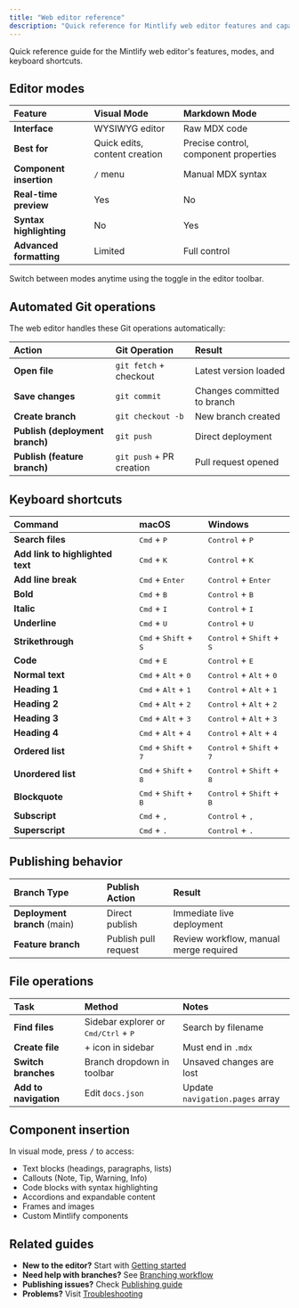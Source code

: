 ```yaml
---
title: "Web editor reference"
description: "Quick reference for Mintlify web editor features and capabilities"
---
```


Quick reference guide for the Mintlify web editor's features, modes, and keyboard shortcuts.

## Editor modes

| Feature | Visual Mode | Markdown Mode |
|:--------|:------------|:--------------|
| **Interface** | WYSIWYG editor | Raw MDX code |
| **Best for** | Quick edits, content creation | Precise control, component properties |
| **Component insertion** | `/` menu | Manual MDX syntax |
| **Real-time preview** | Yes | No |
| **Syntax highlighting** | No | Yes |
| **Advanced formatting** | Limited | Full control |

Switch between modes anytime using the toggle in the editor toolbar.

## Automated Git operations

The web editor handles these Git operations automatically:

| Action | Git Operation | Result |
|:-------|:--------------|:-------|
| **Open file** | `git fetch` + checkout | Latest version loaded |
| **Save changes** | `git commit` | Changes committed to branch |
| **Create branch** | `git checkout -b` | New branch created |
| **Publish (deployment branch)** | `git push` | Direct deployment |
| **Publish (feature branch)** | `git push` + PR creation | Pull request opened |

## Keyboard shortcuts

| Command | macOS | Windows |
|:--------|:------|:--------|
| **Search files** | <kbd>Cmd</kbd> + <kbd>P</kbd> | <kbd>Control</kbd> + <kbd>P</kbd> |
| **Add link to highlighted text** | <kbd>Cmd</kbd> + <kbd>K</kbd> | <kbd>Control</kbd> + <kbd>K</kbd> |
| **Add line break** | <kbd>Cmd</kbd> + <kbd>Enter</kbd> | <kbd>Control</kbd> + <kbd>Enter</kbd> |
| **Bold** | <kbd>Cmd</kbd> + <kbd>B</kbd> | <kbd>Control</kbd> + <kbd>B</kbd> |
| **Italic** | <kbd>Cmd</kbd> + <kbd>I</kbd> | <kbd>Control</kbd> + <kbd>I</kbd> |
| **Underline** | <kbd>Cmd</kbd> + <kbd>U</kbd> | <kbd>Control</kbd> + <kbd>U</kbd> |
| **Strikethrough** | <kbd>Cmd</kbd> + <kbd>Shift</kbd> + <kbd>S</kbd> | <kbd>Control</kbd> + <kbd>Shift</kbd> + <kbd>S</kbd> |
| **Code** | <kbd>Cmd</kbd> + <kbd>E</kbd> | <kbd>Control</kbd> + <kbd>E</kbd> |
| **Normal text** | <kbd>Cmd</kbd> + <kbd>Alt</kbd> + <kbd>0</kbd> | <kbd>Control</kbd> + <kbd>Alt</kbd> + <kbd>0</kbd> |
| **Heading 1** | <kbd>Cmd</kbd> + <kbd>Alt</kbd> + <kbd>1</kbd> | <kbd>Control</kbd> + <kbd>Alt</kbd> + <kbd>1</kbd> |
| **Heading 2** | <kbd>Cmd</kbd> + <kbd>Alt</kbd> + <kbd>2</kbd> | <kbd>Control</kbd> + <kbd>Alt</kbd> + <kbd>2</kbd> |
| **Heading 3** | <kbd>Cmd</kbd> + <kbd>Alt</kbd> + <kbd>3</kbd> | <kbd>Control</kbd> + <kbd>Alt</kbd> + <kbd>3</kbd> |
| **Heading 4** | <kbd>Cmd</kbd> + <kbd>Alt</kbd> + <kbd>4</kbd> | <kbd>Control</kbd> + <kbd>Alt</kbd> + <kbd>4</kbd> |
| **Ordered list** | <kbd>Cmd</kbd> + <kbd>Shift</kbd> + <kbd>7</kbd> | <kbd>Control</kbd> + <kbd>Shift</kbd> + <kbd>7</kbd> |
| **Unordered list** | <kbd>Cmd</kbd> + <kbd>Shift</kbd> + <kbd>8</kbd> | <kbd>Control</kbd> + <kbd>Shift</kbd> + <kbd>8</kbd> |
| **Blockquote** | <kbd>Cmd</kbd> + <kbd>Shift</kbd> + <kbd>B</kbd> | <kbd>Control</kbd> + <kbd>Shift</kbd> + <kbd>B</kbd> |
| **Subscript** | <kbd>Cmd</kbd> + <kbd>,</kbd> | <kbd>Control</kbd> + <kbd>,</kbd> |
| **Superscript** | <kbd>Cmd</kbd> + <kbd>.</kbd> | <kbd>Control</kbd> + <kbd>.</kbd> |

## Publishing behavior

| Branch Type | Publish Action | Result |
|:------------|:---------------|:-------|
| **Deployment branch** (main) | Direct publish | Immediate live deployment |
| **Feature branch** | Publish pull request | Review workflow, manual merge required |

## File operations

| Task | Method | Notes |
|:-----|:-------|:------|
| **Find files** | Sidebar explorer or <kbd>Cmd/Ctrl</kbd> + <kbd>P</kbd> | Search by filename |
| **Create file** | + icon in sidebar | Must end in `.mdx` |
| **Switch branches** | Branch dropdown in toolbar | Unsaved changes are lost |
| **Add to navigation** | Edit `docs.json` | Update `navigation.pages` array |

## Component insertion

In visual mode, press <kbd>/</kbd> to access:

- Text blocks (headings, paragraphs, lists)
- Callouts (Note, Tip, Warning, Info)  
- Code blocks with syntax highlighting
- Accordions and expandable content
- Frames and images
- Custom Mintlify components

## Related guides

- **New to the editor?** Start with [Getting started](/editor/getting-started)
- **Need help with branches?** See [Branching workflow](/editor/branching-workflow)
- **Publishing issues?** Check [Publishing guide](/editor/publishing)
- **Problems?** Visit [Troubleshooting](/editor/troubleshooting)